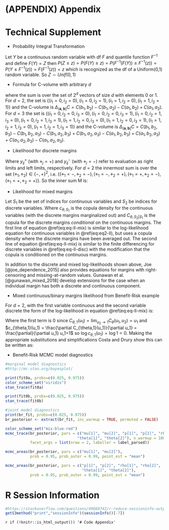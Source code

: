 
# (APPENDIX) Appendix {-}

# Technical Supplement {#tech-supp}

* Probability Integral Transformation

Let $Y$ be a continuous random variable with df $F$ and quantile function $F^{-1}$ and define $F(Y)=Z$ then
$P(Z \le z) = P(F(Y) \le z)= P(F^{-1}(F(Y)) \le F^{-1}(z)) = P(Y \le F^{-1}(z))=F(F^{-1}(z)) =z$ which is recognized as the df of a Uniform(0,1) random variable. So $Z \sim Unif(0,1)$

* Formula for C-volume with arbitrary $d$

\begin{gather}
\Delta_{(\mathbf{a},\mathbf{b}]}C=\sum_{i \in \{0,1\}^d} (-1)^{\sum_{j=1}^d i_j}C(a_{1}^{i_1}b_{1}^{1-i_1},\ldots,a_{d}^{i_d}b_{d}^{1-i_d})
\end{gather}
where the sum is over the set of $2^d$ vectors of size $d$ with elements 0 or 1. For $d=2$, the set is $\{(i_1=0,i_2=0),(i_1=0,i_2=1),(i_1=1,i_2=0),(i_1=1,i_2=1)\}$ and the C-volume is $\Delta_{(\mathbf{a},\mathbf{b}]}C=C(b_1,b_2)-C(b_1,a_2)-C(a_1,b_2)+C(a_1,a_2)$. For $d=3$ the set is $\{(i_1=0,i_2=0,i_3=0),(i_1=0,i_2=0,i_3=1),(i_1=0,i_2=1,i_3=0),(i_1=0,i_2=1,i_3=1),(i_1=1,i_2=0,i_3=0),(i_1=1,i_2=0,i_3=1),(i_1=1,i_2=1,i_3=0),(i_1=1,i_2=1,i_3=1)\}$ and the C-volume is $\Delta_{(\mathbf{a},\mathbf{b}]}C= C(b_1,b_2,b_3)- C(b_1,b_2,a_3)- C(b_1,a_2,b_3)+ C(b_1,a_2,a_3)- C(a_1,b_2,b_3)+ C(a_1,b_2,a_3)+ C(a_1,a_2,b_3)- C(a_1,a_2,a_3)$.

* Likelihood for discrete margins  

\begin{gather}
\ell(\mathbf{\gamma}_1,\ldots,\mathbf{\gamma}_d,\mathbf{\theta}) = \sum_{i=1}^{n} 
\log \{  
\sum_{(\diamond_1 \cdots \diamond_d) \in \{-,+\}^d } (-1)^{\#\{\diamond_j=-\}} C_{\theta}(F_1(y_{i1}^{\diamond_1};\mathbf{\gamma}_1),\ldots,F_d(y_{id}^{\diamond_d};\mathbf{\gamma}_d))
\} (\#eq:eq-ll-disc)
\end{gather}

Where $y_{ij}^{+}$ (with $\diamond_j=+$) and $y_{ij}^{-}$ (with $\diamond_j=-$) refer to evaluation as right limits and left limits, respectively. For $d=2$ the innermost sum is over the set $(\diamond_1,\diamond_2) \in \{-,+\}^2$, i.e. $\{(\diamond_1=-,\diamond_2=-),(\diamond_1=-,\diamond_2=+),(\diamond_1=+,\diamond_2=-),(\diamond_1=+,\diamond_2=+) \}$. So the inner sum M is: 
\begin{eqnarray}
M & = &(-1)^{2} C_{\theta}(F_1(y_{i1}^{-};\mathbf{\gamma}_1),F_d(y_{i2}^{-};\mathbf{\gamma}_2)) + (-1)^{1} C_{\theta}(F_1(y_{i1}^{-};\mathbf{\gamma}_1),F_d(y_{i2}^{+};\mathbf{\gamma}_2)) + \nonumber \\ 
 &  & (-1)^{1} C_{\theta}(F_1(y_{i1}^{+};\mathbf{\gamma}_1),F_d(y_{i2}^{-};\mathbf{\gamma}_2)) + (-1)^{0} C_{\theta}(F_1(y_{i1}^{+};\mathbf{\gamma}_1),F_d(y_{i2}^{+};\mathbf{\gamma}_2))\nonumber \\ 
 & = & C_{\theta}(F_1(y_{i1}^{-};\mathbf{\gamma}_1),F_d(y_{i2}^{-};\mathbf{\gamma}_2)) - C_{\theta}(F_1(y_{i1}^{-};\mathbf{\gamma}_1),F_d(y_{i2}^{+};\mathbf{\gamma}_2)) - \nonumber \\  & & C_{\theta}(F_1(y_{i1}^{+};\mathbf{\gamma}_1),F_d(y_{i2}^{-};\mathbf{\gamma}_2)) +  C_{\theta}(F_1(y_{i1}^{+};\mathbf{\gamma}_1),F_d(y_{i2}^{+};\mathbf{\gamma}_2)) \nonumber 
\end{eqnarray}

<!--
Meester example with binary bivariate data is of this form

$(-1)^{\#\{\diamond_j=-\}} C_{\theta}(F_1(y_{i1}^{\diamond_1};\mathbf{\gamma}_1),F_d(y_{i2}^{\diamond_2};\mathbf{\gamma}_2)$

$\sum_{(\diamond_1 \cdots \diamond_d) \in \{-,+\}^d } (-1)^{\#\{\diamond_j=-\}} C_{\theta}(F_1(y_{i1}^{\diamond_1};\mathbf{\gamma}_1),\ldots,F_d(y_{id}^{\diamond_d};\mathbf{\gamma}_d))$ 
-->

* Likelihood for mixed margins

Let $S_1$ be the set of indices for continuous variables and $S_2$ be indices for discrete variables.
\begin{eqnarray}
\ell(\mathbf{\gamma}_1,\ldots,\mathbf{\gamma}_d,\mathbf{\theta}) & = & 
\sum_{i=1}^{n} \{\log c_{\theta,S_1}(F_j(y_{ij};\mathbf{\gamma}_j): j \in S_1) + 
 \sum_{j \in S_1} \log f_j(y_{ij};\mathbf{\gamma}_j) (\#eq:eq-ll-mix) \\
& + & \log  
\sum_{\diamond_k \in \{-,+\}: k \in S_2} (-1)^{\#\{\diamond_k=-\}} C_{\theta,S_2|S_1}(F_k(y_{ik}^{\diamond_k};\mathbf{\gamma}_k): k \in S_2 |F_j(y_{ij};\mathbf{\gamma}_j) : j \in S_1)
\} \nonumber 
\end{eqnarray}
Where $c_{\theta,S_1}$ is the copula density for the continuous variables (with the discrete margins marginalized out) and $C_{\theta,S_2|S_1}$ is the copula for the discrete margins *conditional* on the continuous margins. The first line of equation \@ref(eq:eq-ll-mix) is similar to the log-likelihood equation for continuous variables in \@ref(eq:eq2-ll), but uses a copula density where the discrete margins have been averaged out. The second line of equation \@ref(eq:eq-ll-mix) is similar to the finite differencing for discrete variables in \@ref(eq:eq-ll-disc) with the modification that the copula is conditioned on the continuous margins.

In addition to the discrete and mixed log-likelihoods shown above, Joe [@joe_dependence_2015] also provides equations for margins with right-censoring and missing-at-random values. Gunawan et al. [@gunawan_mixed_2018] develop extensions for the case when an individual margin has both a discrete and continuous component. 

* Mixed continuous/binary margins likelihood from Benefit-Risk example

For $d=2$, with the first variable continuous and the second variable discrete the form of the log-likelihood in equation \@ref(eq:eq-ll-mix) is:
\begin{eqnarray}
\ell(\mathbf{\gamma}_1,\mathbf{\gamma}_2,\mathbf{\theta}) & = & \sum_{i=1}^{n} \{
\log c_{\theta,1}(F_1(y_{i1};\mathbf{\gamma}_1)) +  \log f_1(y_{i1};\mathbf{\gamma}_1) + \nonumber \\ 
&  & \log \{ (-1)^{1} C_{\theta,2|1}(F_2(y_{i2}^{-};\mathbf{\gamma}_2)|F_1(y_{i1};\mathbf{\gamma}_1)) + (-1)^{0} C_{\theta,2|1}(F_2(y_{i2}^{+};\mathbf{\gamma}_2)|F_1(y_{i1};\mathbf{\gamma}_1)) \} \}\\
& = & \sum_{i=1}^{n} \{ 0 + 
\log f_1(y_{i1};\mathbf{\gamma}_1) + \nonumber \\ 
&  & \log \{ C_{\theta,2|1}(F_2(y_{i2}^{+};\mathbf{\gamma}_2)|F_1(y_{i1};\mathbf{\gamma}_1)) - C_{\theta,2|1}(F_2(y_{i2}^{-};\mathbf{\gamma}_2)|F_1(y_{i1};\mathbf{\gamma}_1))
\} \}
\end{eqnarray}

Where the first term is 0 since $C_{\theta,1}(u_1)=\lim_{u_2 \to 1} C_{\theta}(u_1,u_2)=u_1$ and $c_{\theta,1}(u_1) = \frac{\partial C_{\theta,1}(u_1)}{\partial u_1} = \frac{\partial}{\partial u_1} u_1=1$ so $\log c_{\theta,1}(u_1)=\log 1=0$. Making the appropriate substitutions and simplifications Costa and Drury show this can be written as:
\begin{eqnarray*}
\ell_i(\mu_i,\sigma_i,p_i,\theta) & = & (1-y_{i2}) \log\left(f_1(y_{i1}|\mu_i,\sigma_i) \cdot \Phi \left(\frac{\Phi^{-1}[1-p_i]-\theta_t\cdot\Phi^{-1}[F_1(y_{i1}|\mu_i,\sigma_i)] }{\sqrt{1-\theta_t^2}} \right) \right) \nonumber \\
& & \times y_{i2} \log \left(f_1(y_{i1}|\mu_i,\sigma_i) \cdot \left\{1-\Phi \left(\frac{\Phi^{-1}[1-p_i]-\theta_t\cdot\Phi^{-1}[F_1(y_{i1}|\mu_i,\sigma_i)] }{\sqrt{1-\theta_t^2}} \right) \right\} \right)
\end{eqnarray*}

\setstretch{1.0}  

* Benefit-Risk MCMC model diagnostics

```r
#marginal model diagnostics
#http://mc-stan.org/bayesplot/

print(fit0a, probs=c(0.025, 0.975))
color_scheme_set("viridis")
stan_trace(fit0a)

print(fit0b, probs=c(0.025, 0.975))
stan_trace(fit0b)
```

```r
#joint model diagnostics
print(br_fit, probs=c(0.025, 0.975))
br_posterior <- extract(br_fit, inc_warmup = TRUE, permuted = FALSE)

color_scheme_set("mix-blue-red")
mcmc_trace(br_posterior, pars = c("mu[1]", "mu[2]", "p[1]", "p[2]", "rho[1]", "rho[2]",
                                "theta[1]", "theta[2]"), n_warmup = 1000,
           facet_args = list(nrow = 2, labeller = label_parsed))

mcmc_areas(br_posterior, pars = c("mu[1]", "mu[2]"),
           prob = 0.95, prob_outer = 0.99, point_est = "mean")

mcmc_areas(br_posterior, pars = c("p[1]", "p[2]", "rho[1]", "rho[2]",
                                  "theta[1]", "theta[2]"),
           prob = 0.95, prob_outer = 0.99, point_est = "mean")
```

\setstretch{1.5}  

# R Session Information

```r
#https://stackoverflow.com/questions/49660742/r-reduce-sessioninfo-output
getS3method("print","sessionInfo")(sessionInfo()[-7])
```

<!-- Code appendix if knitting to pdf -->

\setstretch{1.0}  

`r if (!knitr::is_html_output()) '# Code Appendix'` 

```r
```

```r
```

```r
```

```r
```

```r
```

```r
```

```r
```

```r
```

```r
```

```r
```

```r
```

```r
```

```r
```

```r
```

```r
```

```r
```
